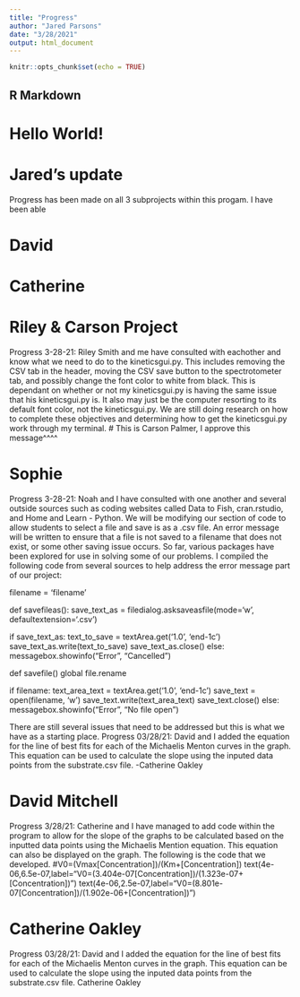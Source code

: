 ```yaml
---
title: "Progress"
author: "Jared Parsons"
date: "3/28/2021"
output: html_document
---
```


```r
knitr::opts_chunk$set(echo = TRUE)
```

## R Markdown

# Hello World!

# Jared's update
Progress has been made on all 3 subprojects within this progam. I have been able 






# David


# Catherine


# Riley & Carson Project
Progress 3-28-21: Riley Smith and me have consulted with eachother and know what we need to do to the kineticsgui.py. This includes removing the CSV tab in the header, moving the CSV save button to the spectrotometer tab, and possibly change the font color to white from black. This is dependant on whether or not my kineticsgui.py is having the same issue that his kineticsgui.py is. It also may just be the computer resorting to its default font color, not the kineticsgui.py. We are still doing research on how to complete these objectives and determining how to get the kineticsgui.py work through my terminal.
# This is Carson Palmer, I approve this message^^^^


# Sophie 
Progress 3-28-21: Noah and I have consulted with one another and several outside sources such as coding websites called Data to Fish, cran.rstudio, and Home and Learn - Python. We will be modifying our section of code to allow students to select a file and save is as a .csv file. An error message will be written to ensure that a file is not saved to a filename that does not exist, or some other saving issue occurs. So far, various packages have been explored for use in solving some of our problems. I compiled the following code from several sources to help address the error message part of our project:

filename = 'filename'

def savefileas():
  save_text_as = filedialog.asksaveasfile(mode='w', defaultextension='.csv')

  if save_text_as:
    text_to_save = textArea.get('1.0', 'end-1c')
    save_text_as.write(text_to_save)
    save_text_as.close()
  else:
      messagebox.showinfo("Error", "Cancelled")

def savefile()
  global file.rename
  
  if filename:
    text_area_text = textArea.get('1.0', 'end-1c')
    save_text = open(filename, 'w')
    save_text.write(text_area_text)
    save_text.close()
  else:
      messagebox.showinfo("Error", "No file open")

There are still several issues that need to be addressed but this is what we have as a starting place.
Progress 03/28/21: David and I added the equation for the line of best fits for each of the Michaelis Menton curves in the graph. This equation can be used to calculate the slope using the inputed data points from the substrate.csv file. -Catherine Oakley


# David Mitchell
Progress 3/28/21: Catherine and I have managed to add code within the program to allow for the slope of the graphs to be calculated based on the inputted data points using the Michaelis Mention equation. This equation can also be displayed on the graph. The following is the code that we developed.
#V0=(Vmax[Concentration])/(Km+[Concentration])
text(4e-06,6.5e-07,label="V0=(3.404e-07[Concentration])/(1.323e-07+[Concentration])")
text(4e-06,2.5e-07,label="V0=(8.801e-07[Concentration])/(1.902e-06+[Concentration])")

# Catherine Oakley
Progress 03/28/21: David and I added the equation for the line of best fits for each of the Michaelis Menton curves in the graph. This equation can be used to calculate the slope using the inputed data points from the substrate.csv file. Catherine Oakley
